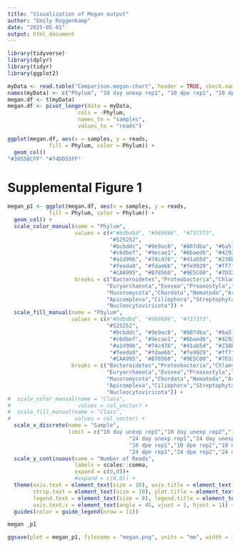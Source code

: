 ---
title: "Visualization of Megan output"
author: "Emily Roggenkamp"
date: "2025-05-01"
output: html_document
---
```{r}
library(tidyverse)
library(dplyr)
library(tidyr)
library(ggplot2)
```


```{r}
myData <- read.table("Comparison.megan-chart", header = TRUE, check.names = FALSE)
names(myData) <- c("Phylum", "10 day unexp rep1", "10 dpe rep1", "10 dpe rep3", "10 dpe rep2", "10 day unexp rep3", "24 day unexp rep3","24 day unexp rep1", "10 day unexp rep2", "24 day unexp rep2", "24 dpe rep1", "24 dpe rep2", "24 dpe rep3")
megan.df <- t(myData)
megan.df <- pivot_longer(data = myData, 
                      cols = -Phylum,
                      names_to = "samples", 
                      values_to = "reads")
```
```{r}

ggplot(megan.df, aes(x = samples, y = reads, 
             fill = Phylum, color = Phylum)) + 
  geom_col()
"#39558CFF" "#74D055FF"
```

# Supplemental Figure 1

```{r}
megan_p1 <- ggplot(megan.df, aes(x = samples, y = reads, 
             fill = Phylum, color = Phylum)) + 
  geom_col() +
  scale_color_manual(name = "Phylum",
                     values = c(#"#bdbdbd", "#969696", "#737373", 
                                "#525252",
                                "#bcbddc", "#9e9ac8", "#807dba", "#6a51a3", #micro_purple
                                "#c6dbef", "#9ecae1", "#6baed6", "#4292c6", #micro_blue
                                "#a1d99b", "#74c476", "#41ab5d", "#238b45", #micro_green
                                "#feeda0", "#fdae6b", "#fe9929", "#ff7f00", #micro_orange
                                "#CAA995", "#B78560", "#9E5C00", "#7D3200"),
                     breaks = c("Bacteroidetes","Proteobacteria","Chlamydiae","Actinobacteria","Firmicutes",
                               "Euryarchaeota","Evosea","Preaxostyla","Ascomycota","Basidiomycota",
                               "Mucoromycota","Chordata","Nematoda","Arthropoda","Rotifera",
                               "Apicomplexa","Ciliophora","Streptophyta","Kitrinoviricota","Pisuviricota",
                               "Nucleocytoviricota")) +
  scale_fill_manual(name = "Phylum", 
                    values = c(#"#bdbdbd", "#969696", "#737373", 
                               "#525252",
                                "#bcbddc", "#9e9ac8", "#807dba", "#6a51a3", #micro_purple
                                "#c6dbef", "#9ecae1", "#6baed6", "#4292c6", #micro_blue
                                "#a1d99b", "#74c476", "#41ab5d", "#238b45", #micro_green
                                "#feeda0", "#fdae6b", "#fe9929", "#ff7f00", #micro_orange
                                "#CAA995", "#B78560", "#9E5C00", "#7D3200"),
                    breaks = c("Bacteroidetes","Proteobacteria","Chlamydiae","Actinobacteria","Firmicutes",
                               "Euryarchaeota","Evosea","Preaxostyla","Ascomycota","Basidiomycota",
                               "Mucoromycota","Chordata","Nematoda","Arthropoda","Rotifera",
                               "Apicomplexa","Ciliophora","Streptophyta","Kitrinoviricota","Pisuviricota",
                               "Nucleocytoviricota")) +
#  scale_color_manual(name = "Class",
#                     values = col_vector) +
#  scale_fill_manual(name = "Class", 
#                    values = col_vector) +
  scale_x_discrete(name = "Sample", 
                   limit = c("10 day unexp rep1","10 day unexp rep2","10 day unexp rep3",
                                      "24 day unexp rep1","24 day unexp rep2","24 day unexp rep3",    
                                      "10 dpe rep1","10 dpe rep2","10 dpe rep3",
                                      "24 dpe rep1","24 dpe rep2","24 dpe rep3")) +
  scale_y_continuous(name = "Number of Reads",
                     labels = scales::comma,
                     expand = c(0,0))+
                     #expand = c(0,0)) +
  theme(axis.text = element_text(size = 10), axis.title = element_text(size = 10), 
        strip.text = element_text(size = 10), plot.title = element_text(size = 10),
        legend.text = element_text(size = 8), legend.title = element_text(size=10),
        axis.text.x = element_text(angle = 45, vjust = 1, hjust = 1)) +
  guides(color = guide_legend(nrow = 11))

megan _p1
```

```{r}
ggsave(plot = megan_p1, filename = "megan.png", units = "mm", width = 156, height = 105, dpi = 600)
```
